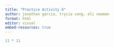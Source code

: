 ```yaml
---
title: "Practice Activity 6"
author: jonathan garcia, trycia vong, eli newman
format: html
editor: visual
embed-resources: true
---
```


```r
11 * 11
```

